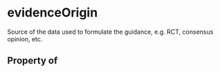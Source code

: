 # evidenceOrigin

Source of the data used to formulate the guidance, e.g. RCT, consensus opinion, etc.

## Property of



